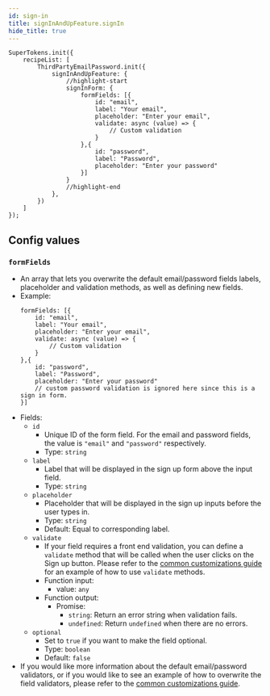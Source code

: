 ```yaml
---
id: sign-in
title: signInAndUpFeature.signIn
hide_title: true
---
```


```tsx
SuperTokens.init({
    recipeList: [
        ThirdPartyEmailPassword.init({
            signInAndUpFeature: {
                //highlight-start
                signInForm: {
                    formFields: [{
                        id: "email",
                        label: "Your email",
                        placeholder: "Enter your email",
                        validate: async (value) => {
                            // Custom validation
                        }
                    },{
                        id: "password",
                        label: "Password",
                        placeholder: "Enter your password"
                    }]
                }
                //highlight-end
            },
        })
    ]
});
```

## Config values

### `formFields`
- An array that lets you overwrite the default email/password fields labels, placeholder and validation methods, as well as defining new fields.
- Example: 
    ```tsx
    formFields: [{
        id: "email",
        label: "Your email",
        placeholder: "Enter your email",
        validate: async (value) => {
            // Custom validation
        }
    },{
        id: "password",
        label: "Password",
        placeholder: "Enter your password"
        // custom password validation is ignored here since this is a sign in form.
    }]
    ```
- Fields:
    - `id`
        - Unique ID of the form field. For the email and password fields, the value is `"email"` and `"password"` respectively.
        - Type: `string`
    - `label`
        - Label that will be displayed in the sign up form above the input field.
        - Type: `string`
    - `placeholder`
        - Placeholder that will be displayed in the sign up inputs before the user types in.
        - Type: `string`
        - Default: Equal to corresponding label.
    - `validate`
        - If your field requires a front end validation, you can define a `validate` method that will be called when the user clicks on the Sign up button. Please refer to the [common customizations guide](/docs/thirdpartyemailpassword/common-customizations/signup-form/field-validators) for an example of how to use `validate` methods.
        - Function input:
            - value: `any`
        - Function output:
            - Promise:
                - `string`: Return an error string when validation fails.
                - `undefined`: Return `undefined` when there are no errors.
    - `optional`
        - Set to `true` if you want to make the field optional. 
        - Type: `boolean`
        - Default: `false`
- If you would like more information about the default email/password validators, or if you would like to see an example of how to overwrite the field validators, please refer to the [common customizations guide](/docs/thirdpartyemailpassword/common-customizations/signup-form/field-validators).
